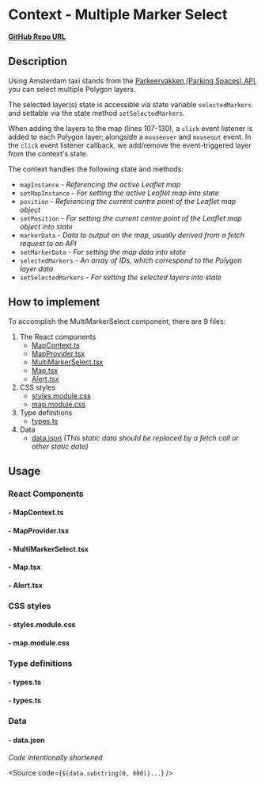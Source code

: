 
<Meta of={MultiMarkerSelectStories} />

# Context - Multiple Marker Select

**[GitHub Repo URL](https://github.com/Amsterdam/ee-react-map-demos/tree/main/src/pages/ContextExamples/MultiMarkerSelect)**

## Description

Using Amsterdam taxi stands from the [Parkeervakken (Parking Spaces) API](https://api.data.amsterdam.nl/v1/parkeervakken/), you can select multiple Polygon layers.

The selected layer(s) state is accessible via state variable `selectedMarkers` and settable via the state method `setSelectedMarkers`.

When adding the layers to the map (lines 107-130), a `click` event listener is added to each Polygon layer; alongside a `mouseover` and `mouseout` event. In the `click` event listener callback, we add/remove the event-triggered layer from the context's state.

The context handles the following state and methods:

* `mapInstance` - *Referencing the active Leaflet map*
* `setMapInstance` - *For setting the active Leaflet map into state*
* `position` - *Referencing the current centre point of the Leaflet map object*
* `setPosition` - *For setting the current centre point of the Leaflet map object into state*
* `markerData` - *Data to output on the map, usually derived from a fetch request to an API*
* `setMarkerData` - *For setting the map data into state*
* `selectedMarkers` - *An array of IDs, which correspond to the Polygon layer data*
* `setSelectedMarkers` - *For setting the selected layers into state*

## How to implement

To accomplish the MultiMarkerSelect component, there are 9 files:

1. The React components
    * [MapContext.ts](#--mapcontextts)
    * [MapProvider.tsx](#--mapprovidertsx)
    * [MultiMarkerSelect.tsx](#--multimarkerselecttsx)
    * [Map.tsx](#--maptsx)
    * [Alert.tsx](#--alerttsx)
2. CSS styles
    * [styles.module.css](#--stylesmodulecss)
    * [map.module.css](#--mapmodulecss)
3. Type definitions
    * [types.ts](#--typests)
4. Data
    * [data.json](#--datajson) *(This static data should be replaced by a fetch call or other static data)*

## Usage

### React Components

#### - MapContext.ts

<Source code={MapContext} />

#### - MapProvider.tsx

<Source code={MapProvider} />

#### - MultiMarkerSelect.tsx

<Source code={MultiMarkerSelect} />

#### - Map.tsx

<Source code={Map} />

#### - Alert.tsx

<Source code={Alert} />

### CSS styles

#### - styles.module.css

<Source code={styles} />

#### - map.module.css

<Source code={mapStyles} />

### Type definitions

#### - types.ts

<Source code={types} />

#### - types.ts

<Source code={types} />

### Data

#### - data.json

*Code intentionally shortened*

<Source code={`${data.substring(0, 800)}...`} />
